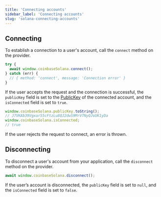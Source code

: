```yaml
---
title: 'Connecting accounts'
sidebar_label: 'Connecting accounts'
slug: 'solana-connecting-accounts'
---
```


## Connecting

To establish a connection to a user's account, call the `connect` method on the provider.

```javascript
try {
  await window.coinbaseSolana.connect();
} catch (err) {
  // { method: 'connect', message: 'Connection error' }
}
```

If the user accepts the request and the connection is successful, the `publicKey` field is set to the [PublicKey](https://solana-labs.github.io/solana-web3.js/classes/PublicKey.html) of the connected account, and the `isConnected` field is set to `true`.

```javascript
window.coinbaseSolana.publicKey.toString();
// J7VKAb39Vgxar55cFtzLu8QJ2dwS9MrV7NyQJoUK1yDa
window.coinbaseSolana.isConnected;
// true
```

If the user rejects the request to connect, an error is thrown.

## Disconnecting

To disconnect a user's account from your application, call the `disconnect` method on the provider.

```javascript
await window.coinbaseSolana.disconnect();
```

If the user’s account is disconnected, the `publicKey` field is set to `null`, and the `isConnected` field is set to `false`.

